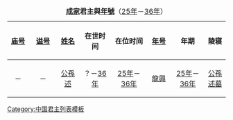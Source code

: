 {|class="wikitable"
|+'''[[成家]]君主與[[年號]]'''（[[25年]]－[[36年]]）     {{ed|中國君主列表/成家}}
|-
!width="60" align="center" |[[庙号]]
!width="100" align="center"|[[谥号]]
!width="60" align="center"|[[姓名]]
!width="120" align="center"|在世时间
!width="130" align="center"|在位时间
!width="80" align="center"|[[年号]]
!width="120" align="center"|年期
!width="60" align="center"| 陵寝
|-align="center"
|－
|－
|[[公孙述|公孫述]]
|？－[[36年]]
|[[25年]]－[[36年]]
|[[龙兴 (公孙述)|龍興]]
|[[25年]]－[[36年]]
|[[公孫述墓]]
|}
<noinclude>[[Category:中国君主列表模板]]</noinclude>